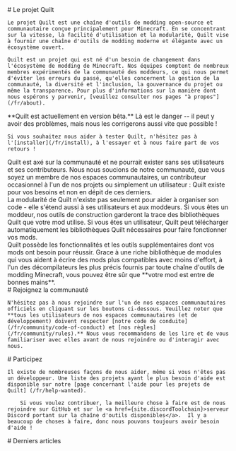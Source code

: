 
<Home content={{}}>
  <div slot="info">
    # Le projet Quilt

    Le projet Quilt est une chaîne d'outils de modding open-source et communautaire conçue principalement pour Minecraft. En se concentrant sur la vitesse, la facilité d'utilisation et la modularité, Quilt vise à fournir une chaîne d'outils de modding moderne et élégante avec un écosystème ouvert.

    Quilt est un projet qui est né d'un besoin de changement dans l'écosystème de modding de Minecraft. Nos équipes comptent de nombreux membres expérimentés de la communauté des moddeurs, ce qui nous permet d'éviter les erreurs du passé, qu'elles concernent la gestion de la communauté, la diversité et l'inclusion, la gouvernance du projet ou même la transparence. Pour plus d'informations sur la manière dont nous espérons y parvenir, [veuillez consulter nos pages "à propos"](/fr/about).

  </div>
  <div slot="wip">
    **Quilt est actuellement en version bêta.** Là est le danger -- il peut y avoir des problèmes, mais nous les corrigerons aussi vite que possible !

    Si vous souhaitez nous aider à tester Quilt, n'hésitez pas à l'[installer](/fr/install), à l'essayer et à nous faire part de vos retours !

  </div>
  <div slot="caring">
    Quilt est axé sur la communauté et ne pourrait exister sans ses utilisateurs et ses contributeurs. Nous nous soucions de notre communauté, que vous soyez un membre de nos espaces communautaires, un contributeur occasionnel à l'un de nos projets ou simplement un utilisateur : Quilt existe pour vos besoins et non en dépit de ces derniers.
  </div>
  <div slot="modular">
    La modularité de Quilt n'existe pas seulement pour aider à organiser son code - elle s'étend aussi à ses utilisateurs et aux moddeurs. Si vous êtes un moddeur, nos outils de construction garderont la trace des bibliothèques Quilt que votre mod utilise. Si vous êtes un utilisateur, Quilt peut télécharger automatiquement les bibliothèques Quilt nécessaires pour faire fonctionner vos mods.
  </div>
  <div slot="powerful">
    Quilt possède les fonctionnalités et les outils supplémentaires dont vos mods ont besoin pour réussir. Grace à une riche bibliothèque de modules qui vous aident à écrire des mods plus compatibles avec moins d'effort, à l'un des décompilateurs les plus précis fournis par toute chaîne d'outils de modding Minecraft, vous pouvez être sûr que **votre mod est entre de bonnes mains**.
  </div>
  <div slot="joinTheCommunity">
    # Rejoignez la communauté

    N'hésitez pas à nous rejoindre sur l'un de nos espaces communautaires officiels en cliquant sur les boutons ci-dessous. Veuillez noter que **tous les utilisateurs de nos espaces communautaires (et de développement) doivent respecter [notre code de conduite](/fr/community/code-of-conduct) et [nos règles](/fr/community/rules).** Nous vous recommandons de les lire et de vous familiariser avec elles avant de nous rejoindre ou d'interagir avec nous.

  </div>
  <div slot="getInvolved">
    # Participez

    Il existe de nombreuses façons de nous aider, même si vous n'êtes pas un développeur. Une liste des projets ayant le plus besoin d'aide est disponible sur notre [page concernant l'aide pour les projets de Quilt] (/fr/help-wanted).

		Si vous voulez contribuer, la meilleure chose à faire est de nous rejoindre sur GitHub et sur le <a href={site.discordToolchain}>serveur Discord portant sur la chaîne d'outils disponibles</a>.  Il y a beaucoup de choses à faire, donc nous pouvons toujours avoir besoin d'aide !

  </div>
  <div slot="latestPosts">
    # Derniers articles
  </div>
</Home>

